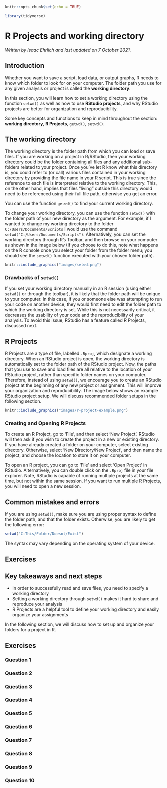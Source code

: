 
```r
knitr::opts_chunk$set(echo = TRUE)

library(tidyverse)
```


# R Projects and working directory

*Written by Isaac Ehrlich and last updated on 7 October 2021.*

## Introduction

Whether you want to save a script, load data, or output graphs, R needs to know which folder to look for on your computer. The folder path you use for any given analysis or project is called the **working directory**.   

In this section, you will learn how to set a working directory using the function `setwd()` as well as how to use **RStudio projects**, and why RStudio projects are better for organization and reproducibility.

Some key concepts and functions to keep in mind throughout the section: **working directory**, **R Projects**, `getwd()`, `setwd()`.

## The working directory

The working directory is the folder path from which you can load or save files.
If you are working on a project in R/RStudio, then your working directory could be the folder containing all files and any additional sub-folders related to your project. Once you've let R know what this directory is, you could refer to (or call) various files contained in your working directory by providing the file name in your R script. This is true since the reference to each file is interpreted relative to the working directory. This, on the other hand, implies that files "living" outside this directory would need to be referenced using their full file path, otherwise you get an error. 

You can use the function `getwd()` to find your current working directory.

To change your working directory, you can use the function `setwd()` with the folder path of your new directory as the argument. For example, if I wanted to change my working directory to the folder `C:/Users/Documents/Scripts` I would use the command `setwd("C:/Users/Documents/Scripts")`. Alternatively, you can set the working directory through R's Toolbar, and then browse on your computer as shown in the image below (If you choose to do this, note what happens on the R console once you select your folder from the folder menu; you should see the `setwd()` function executed with your chosen folder path).

```r
knitr::include_graphics("images/setwd.png")
```

### Drawbacks of `setwd()`

If you set your working directory manually in an R session (using either `setwd()` or through the toolbar), it is  likely that the folder path will be unique to your computer. In this case, if you or someone else was attempting to run your code on another device, they would first need to edit the folder path to which the working directory is set. While this is not necessarily critical, it decreases the usability of your code and the reproducibility of your analysis. To avoid this issue, RStudio has a feature called R Projects, discussed next.

## R Projects

R Projects are a type of file, labelled `.Rproj`, which designate a working directory. When an RStudio project is open, the working directory is automatically set to the folder path of the RStudio project. Now, the paths that you use to save and load files are all relative to the location of your RStudio project, rather than specific folder names on your computer. Therefore, instead of using `setwd()`, we encourage you to create an RStudio project at the beginning of any new project or assignment. This will improve your organization and reproducibility. The image below shows an example RStudio project setup. We will discuss recommended folder setups in the following section.

```r
knitr::include_graphics("images/r-project-example.png")
```

### Creating and Opening R Projects

To create an R Project, go to 'File', and then select 'New Project'. RStudio will then ask if you wish to create the project in a new or existing directory. If you have already created a folder on your computer, select existing directory. Otherwise, select 'New Directory/New Project', and then name the project, and choose the location to store it on your computer.

To open an R project, you can go to 'File' and select 'Open Project' in RStudio. Alternatively, you can double click on the `.Rproj` file in your file explorer. Note, RStudio is capable of running multiple projects at the same time, but not within the same session. If you want to run multiple R Projects, you will need to open a new session.

## Common mistakes and errors

If you are using `setwd()`, make sure you are using proper syntax to define the folder path, and that the folder exists. Otherwise, you are likely to get the following error:

```r
setwd("C:This/Folder/Doesnt/Exist")
```

The syntax may vary depending on the operating system of your device.

## Exercises

<!-- ```{r repojq1, echo = FALSE} -->
<!-- question("R will automatically know where you want to save a file", -->
<!-- answer("True", message = "R might have a default, but it can't read your mind!"), -->
<!-- answer("False", correct = TRUE, message = "Correct! Don't forget about your working directory!"), -->
<!-- allow_retry = TRUE) -->
<!-- ``` -->

<!-- ```{r repojq2, echo = FALSE} -->
<!-- question("If you are using an R Project, the working directory is set to", -->
<!-- answer("your desktop"), -->
<!-- answer("a random folder"), -->
<!-- answer("the folder containing the R Project", correct = TRUE), -->
<!-- allow_retry = TRUE) -->
<!-- ``` -->

<!-- ```{r repojq3, echo = FALSE} -->
<!-- question("To specify the working directory, we recommend you use", -->
<!-- answer("setwd()"), -->
<!-- answer("an R Project", correct = TRUE), -->
<!-- answer("neither setwd() nor an R Project"), -->
<!-- answer("both setwd() and an R Project"), -->
<!-- allow_retry = TRUE) -->
<!-- ``` -->

## Key takeaways and next steps

* In order to successfully read and save files, you need to specify a working directory
* Setting a working directory through `setwd()` makes it hard to share and reproduce your analysis
* R Projects are a helpful tool to define your working directory and easily organize your assignments 

In the following section, we will discuss how to set up and organize your folders for a project in R.


## Exercises

### Question 1

### Question 2

### Question 3

### Question 4

### Question 5

### Question 6

### Question 7

### Question 8

### Question 9

### Question 10
